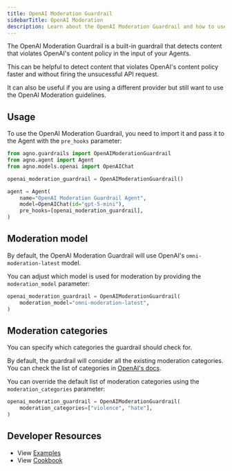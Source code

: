 ```yaml
---
title: OpenAI Moderation Guardrail
sidebarTitle: OpenAI Moderation
description: Learn about the OpenAI Moderation Guardrail and how to use it with your Agents.
---
```


The OpenAI Moderation Guardrail is a built-in guardrail that detects content that violates OpenAI's content policy in the input of your Agents.

This can be helpful to detect content that violates OpenAI's content policy faster and without firing the unsucessful API request.

It can also be useful if you are using a different provider but still want to use the OpenAI Moderation guidelines.

## Usage

To use the OpenAI Moderation Guardrail, you need to import it and pass it to the Agent with the `pre_hooks` parameter:

```python
from agno.guardrails import OpenAIModerationGuardrail
from agno.agent import Agent
from agno.models.openai import OpenAIChat

openai_moderation_guardrail = OpenAIModerationGuardrail()

agent = Agent(
    name="OpenAI Moderation Guardrail Agent",
    model=OpenAIChat(id="gpt-5-mini"),
    pre_hooks=[openai_moderation_guardrail],
)
```

## Moderation model

By default, the OpenAI Moderation Guardrail will use OpenAI's `omni-moderation-latest` model.

You can adjust which model is used for moderation by providing the `moderation_model` parameter:

```python
openai_moderation_guardrail = OpenAIModerationGuardrail(
    moderation_model="omni-moderation-latest",
)
```

## Moderation categories

You can specify which categories the guardrail should check for.

By default, the guardrail will consider all the existing moderation categories. You can check the list of categories in [OpenAI's docs](https://platform.openai.com/docs/guides/moderation#content-classifications).

You can override the default list of moderation categories using the `moderation_categories` parameter:

```python
openai_moderation_guardrail = OpenAIModerationGuardrail(
    moderation_categories=["violence", "hate"],
)
```

## Developer Resources

- View [Examples](/examples/concepts/agents/guardrails)
- View [Cookbook](https://github.com/agno-agi/agno/tree/main/cookbook/agents/guardrails)